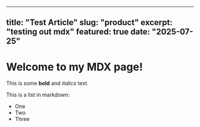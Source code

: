 
---
title: "Test Article"
slug: "product"
excerpt: "testing out mdx"
featured: true
date: "2025-07-25"
---

 
# Welcome to my MDX page!
 
This is some **bold** and _italics_ text.
 
This is a list in markdown:
 
- One
- Two
- Three


